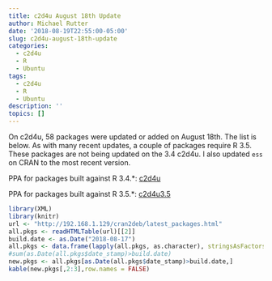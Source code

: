 ```yaml
---
title: c2d4u August 18th Update
author: Michael Rutter
date: '2018-08-19T22:55:00-05:00'
slug: c2d4u-august-18th-update
categories:
  - c2d4u
  - R
  - Ubuntu
tags:
  - c2d4u
  - R
  - Ubuntu
description: ''
topics: []
---
```


On c2d4u, 58 packages were updated or added on August 18th.  The list is below.  As with many recent updates, a couple of packages require R 3.5.  These packages are not being updated on the 3.4 c2d4u.  I also updated `ess` on CRAN to the most recent version.


PPA for packages built against R 3.4.*: [c2d4u](https://launchpad.net/~marutter/+archive/ubuntu/c2d4u)

PPA for packages built against R 3.5.*: [c2d4u3.5](https://launchpad.net/~marutter/+archive/ubuntu/c2d4u3.5)


```r
library(XML)
library(knitr)
url <- "http://192.168.1.129/cran2deb/latest_packages.html"
all.pkgs <- readHTMLTable(url)[[2]]
build.date <- as.Date("2018-08-17")
all.pkgs <- data.frame(lapply(all.pkgs, as.character), stringsAsFactors=FALSE)
#sum(as.Date(all.pkgs$date_stamp)>build.date)
new.pkgs <- all.pkgs[as.Date(all.pkgs$date_stamp)>build.date,]
kable(new.pkgs[,2:3],row.names = FALSE)
```
